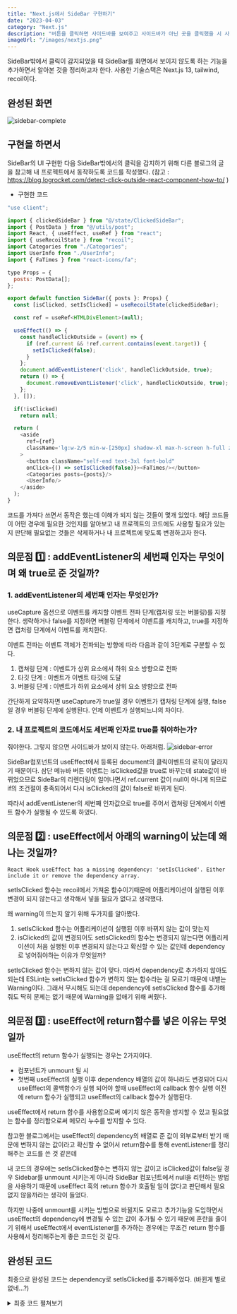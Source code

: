 ```yaml
---
title: "Next.js에서 SideBar 구현하기"
date: "2023-04-03"
category: "Next.js"
description: "버튼을 클릭하면 사이드바를 보여주고 사이드바가 아닌 곳을 클릭했을 시 사이드바를 화면에서 없애기"
imageUrl: "/images/nextjs.png"
---
```

SideBar밖에서 클릭이 감지되었을 때 SideBar를 화면에서 보이지 않도록 하는 기능을 추가하면서 알아본 것을 정리하고자 한다. 사용한 기술스택은 Next.js 13, tailwind, recoil이다. 

## 완성된 화면
![sidebar-complete](/images/sidebar-complete.gif)


## 구현을 하면서
SideBar의 UI 구현한 다음 SideBar밖에서의 클릭을 감지하기 위해 다른 블로그의 글을 참고해 내 프로젝트에서 동작하도록 코드를 작성했다.
(참고 : https://blog.logrocket.com/detect-click-outside-react-component-how-to/ ) 

- 구현한 코드 
```js
"use client";

import { clickedSideBar } from "@/state/ClickedSideBar";
import { PostData } from "@/utils/post";
import React, { useEffect, useRef } from "react";
import { useRecoilState } from "recoil";
import Categories from "./Categories";
import UserInfo from "./UserInfo";
import { FaTimes } from "react-icons/fa";

type Props = {
  posts: PostData[];
};

export default function SideBar({ posts }: Props) {
  const [isClicked, setIsClicked] = useRecoilState(clickedSideBar);

  const ref = useRef<HTMLDivElement>(null);

  useEffect(() => {
    const handleClickOutside = (event) => {
      if (ref.current && !ref.current.contains(event.target)) {
        setIsClicked(false);
      }
    };
    document.addEventListener('click', handleClickOutside, true);
    return () => {
      document.removeEventListener('click', handleClickOutside, true);
    };
  }, []);

  if(!isClicked)
    return null;

  return (
    <aside 
      ref={ref}
      className='lg:w-2/5 min-w-[250px] shadow-xl max-h-screen h-full z-30 fixed flex-col bg-bgMain p-2 mb-14 flex'
    >
      <button className="self-end text-3xl font-bold"
      onClick={() => setIsClicked(false)}><FaTimes/></button>
      <Categories posts={posts}/>
      <UserInfo/>
    </aside>
  );
}
```
코드를 가져다 쓰면서 동작은 했는데 이해가 되지 않는 것들이 몇개 있었다. 해당 코드들이 어떤 경우에 필요한 것인지를 알아보고 내 프로젝트의 코드에도 사용할 필요가 있는지 판단해 필요없는 것들은 삭제하거나 내 프로젝트에 맞도록 변경하고자 한다.  

## 의문점 1️⃣ : addEventListener의 세번째 인자는 무엇이며 왜 true로 준 것일까?

### 1. addEventListener의 세번째 인자는 무엇인가?

useCapture 옵션으로 이벤트를 캐치할 이벤트 전파 단계(캡처링 또는 버블링)를 지정한다. 생략하거나 false를 지정하면 버블링 단계에서 이벤트를 캐치하고, true를 지정하면 캡처링 단계에서 이벤트를 캐치한다. 

이벤트 전파는 이벤트 객체가 전파되는 방향에 따라 다음과 같이 3단계로 구분할 수 있다. 

1. 캡쳐링 단계 : 이벤트가 상위 요소에서 하위 요소 방향으로 전파
2. 타깃 단계 : 이벤트가 이벤트 타깃에 도달
3. 버블링 단계 : 이벤트가 하위 요소에서 상위 요소 방향으로 전파

간단하게 요약하자면 useCapture가 true일 경우 이벤트가 캡처링 단계에 실행, false일 경우 버블링 단계에 실행된다. 언제 이벤트가 실행되느냐의 차이다. 

### 2. 내 프로젝트의 코드에서도 세번째 인자로 true를 줘야하는가?

줘야한다. 그렇지 않으면 사이드바가 보이지 않는다. 아래처럼.
![sidebar-error](/images/sidebar-error.gif)

SideBar컴포넌트의 useEffect에서 등록된 document의 클릭이벤트의 로직이 달라지기 때문이다.   삼단 메뉴바 버튼 이벤트는 isClicked값을 true로 바꾸는데 state값이 바뀌었으므로 SideBar의 리렌더링이 일어나면서 ref.current 값이 null이 아니게 되므로 if의 조건절이 충족되어서 다시 isClicked의 값이 false로 바뀌게 된다. 

따라서 addEventListener의 세번째 인자값으로 true를 주어서 캡쳐링 단계에서 이벤트 함수가 실행될 수 있도록 하였다.  

## 의문점 2️⃣ : useEffect에서 아래의 warning이 났는데 왜 나는 것일까?

```
React Hook useEffect has a missing dependency: 'setIsClicked'. Either include it or remove the dependency array.

```

setIsClicked 함수는 recoil에서 가져온 함수이기때문에 어플리케이션이 실행된 이후 변경이 되지 않는다고 생각해서 넣을 필요가 없다고 생각했다.

왜 warning이 뜨는지 알기 위해 두가지를 알아봤다.

1. setIsClicked 함수는 어플리케이션이 실행된 이후 바뀌지 않는 값이 맞는지
2. isClicked의 값이 변경되어도 setIsClicked의 함수는 변경되지 않는다면 어플리케이션이 처음 실행된 이후 변경되지 않는다고 확신할 수 있는 값인데 dependency로 넣어줘야하는 이유가 무엇일까?

setIsClicked 함수는 변하지 않는 값이 맞다. 따라서 dependency로 추가하지 않아도 되는데 ESLint는 setIsClicked 함수가 변하지 않는 함수라는 걸 모르기 때문에 내뱉는 Warning이다. 그래서 무시해도 되는데 dependency에 setIsClicked 함수를 추가해줘도 딱히 문제는 없기 때문에 Warning을 없애기 위해 써줬다.

## 의문점 3️⃣ : useEffect에 return함수를 넣은 이유는 무엇일까

useEffect의 return 함수가 실행되는 경우는 2가지이다.

- 컴포넌트가 unmount 될 시 
- 첫번째 useEffect의 실행 이후 dependency 배열의 값이 하나라도 변경되어 다시 useEffect의 콜백함수가 실행 되어야 할때 useEffect의 callback 함수 실행 이전에 return 함수가 실행되고 useEffect의 callback 함수가 실행된다.

useEffect에서 return 함수를 사용함으로써 예기치 않은 동작을 방지할 수 있고 필요없는 함수를 정리함으로써 메모리 누수를 방지할 수 있다.

참고한 블로그에서는 useEffect의 dependency의 배열로 준 값이 외부로부터 받기 때문에 변하지 않는 값이라고 확신할 수 없어서 return함수를 통해 eventListener를 정리해주는 코드를 쓴 것 같은데 

내 코드의 경우에는 setIsClicked함수는 변하지 않는 값이고  isClicked값이 false일 경우 Sidebar를 unmount 시키는게 아니라 SideBar 컴포넌트에서 null을 리턴하는 방법을 사용하기 때문에 useEffect 훅의 return 함수가 호출될 일이 없다고 판단해서 필요없지 않을까라는 생각이 들었다.

하지만 나중에 unmount를 시키는 방법으로 바뀔지도 모르고 추가기능을 도입하면서 useEffect의 dependency에 변경될 수 있는 값이 추가될 수 있기 때문에 혼란을 줄이기 위해서 useEffect에서 eventListener를 추가하는 경우에는 무조건 return 함수를 사용해서 정리해주는게 좋은 코드인 것 같다.

## 완성된 코드
최종으로 완성된 코드는 dependency로 setIsClicked를 추가해주었다. (바뀐게 별로 없네...?)

<details>
<summary>최종 코드 펼쳐보기</summary>
```js
"use client";

import { clickedSideBar } from "@/state/ClickedSideBar";
import { PostData } from "@/service/post";
import React, { useEffect, useRef } from "react";
import { useRecoilState } from "recoil";
import Categories from "./Categories";
import UserInfo from "./UserInfo";
import { FaTimes } from "react-icons/fa";
import { assertIsNode } from "@/util/assertion";

type Props = {
  posts: PostData[];
};

export default function SideBar({ posts }: Props) {
  const [isClicked, setIsClicked] = useRecoilState(clickedSideBar);

  const ref = useRef<HTMLDivElement>(null);

  useEffect(() => {
    const handleClickOutside = (e: MouseEvent) => {
      assertIsNode(e.target);
      
      if (ref.current && !ref.current.contains(e.target)) {
        setIsClicked(false);
      }
    };

    document.addEventListener('click', handleClickOutside, true);
    
    return () => {
      document.removeEventListener('click', handleClickOutside, true);
    };
  }, [setIsClicked]);

  if(!isClicked)
    return null;

  return (
    <aside 
     ref={ref}
      className='lg:w-2/5 min-w-[250px] shadow-xl max-h-screen h-full z-30 fixed flex-col bg-bgMain p-2 mb-14 flex'
    >
      <button className="self-end text-3xl font-bold"
      onClick={() => setIsClicked(false)}><FaTimes/></button>
      <Categories posts={posts}/>
      <UserInfo/>
    </aside>
  );
}

```
</details>


## 참고 
-  https://blog.logrocket.com/useeffect-hook-complete-guide/#importance-dependency-array

- https://blog.logrocket.com/understanding-react-useeffect-cleanup-function/